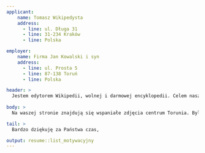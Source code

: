 ```yaml
---
applicant:
    name: Tomasz Wikipedysta
    address:
      - line: ul. Długa 31
      - line: 31-234 Kraków
      - line: Polska

employer:
    name: Firma Jan Kowalski i syn
    address:
      - line: ul. Prosta 5
      - line: 87-138 Toruń
      - line: Polska

header: >
  Jestem edytorem Wikipedii, wolnej i darmowej encyklopedii. Celem naszego projektu jest gromadzenie wszelkiej wiedzy i darmowe jej opracowywanie i rozpowszechnianie, z pożytkiem dla ludzkości. Równocześnie bardzo szanujemy prawa autorskie, i w związku z tą właśnie sprawą zwracam się do Państwa.
  
body: >
  Na waszej stronie znajdują się wspaniałe zdjęcia centrum Torunia. Bylibyśmy bardzo wdzięczni, gdyby udzielili nam Państwo pozwolenia na wykorzystanie ich na Wikipedii (m.in. w artykułach o Toruniu), jeśli posiadają do niej Państwo prawa autorskie. Ponieważ przykładamy dużą wagę do praw autorskich, to bez uzyskania wyraźnej zgody autora nie zamieścimy tych materiałów. 

tail: >
  Bardzo dziękuję za Państwa czas,

output: resume::list_motywacyjny
---
```


